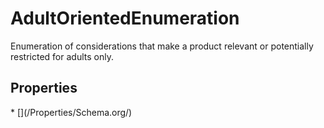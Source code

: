 # AdultOrientedEnumeration

Enumeration of considerations that make a product relevant or potentially restricted for adults only.

## Properties

<Grid>
* [](/Properties/Schema.org/)

</Grid>

